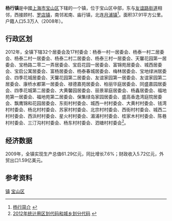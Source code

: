 {{中国乡级行政区
|行政区全称 = 杨行镇
|景观照片文件名 = 
|景观照片描述 = 
|汉语拼音 = Yáng Háng Zhèn
|其他语言 = 
|其他语言名称 = 
|位置图文件名 = 
|位置图描述 = 
|自定义图片=
|上级行政区 = [[上海市|上海市]][[宝山区_(上海市)|宝山区]]
|行政区类别 = [[镇|镇]]
|行政区划代码 = 310113103
|行政区划 = 48
|村委会 = 17
|居委会 = 32
|建置时间 = 1986年
|领导职位 = 镇长
|领导名称 = 张跃进
|政府驻地 = 上海市水产路2699号
|毗邻 = 
|地理坐标 = 
|总面积 = 37.91平方千米
|总人口 = 
|户籍人口 = 5.30万人
|户籍人口年份 = 2008
|常住人口 = 
|常住人口年份 = 
|人口密度 = 
|GDP = 61.29亿
|GDP年份 = 2009
|邮政编码 = 201901
|电话区号 = 21
|官方网站 = http://www.yanghang.gov.cn/
|网站名称 = 上海宝山杨行
}}
'''杨行镇'''是中國[[上海市|上海市]][[宝山区_(上海市)|宝山区]]下辖的一个镇，位于宝山区中部，东与[[友谊路街道|友谊路街道]]相邻，西接顾村、[[罗店镇|罗店镇]]，南邻淞南、庙行镇，北连[[月浦镇|月浦镇]]<ref>[http://www.yanghang.gov.cn/220/2/154/154_1.html 杨行简介] {{webarchive|url=https://web.archive.org/web/20120911172514/http://www.yanghang.gov.cn/220/2/154/154_1.html |date=2012-09-11 }}</ref>。面积37.91平方公里。户籍人口5.3万人（2008年）。

== 行政区划 ==
2012年，全镇下辖32个居委会及17村委会：杨泰一村一居委会、杨泰一村二居委会、杨泰二村一居委会、杨泰二村二居委会、杨泰三村一居委会、天馨花园第一居委会、宝杨路二零二一弄居委会、宝启花园一居委会、富锦苑居委会、城西居委会、宝启公寓居委会、富杨居委会、杨泰春城居委会、梅林居委会、宝地绿洲居委会、四季花城居委会、天馨花园第二居委会、友谊家园第一居委会、友谊家园第二居委会、康桥水都第一居委会、禄德嘉苑居委会、柏丽华庭居委会、同盛嘉园居委会、四季花城第二居委会、大黄馨园居委会、丽景翠庭居委会、杨鑫居委会、福地苑第一居委会、福地苑第二居委会、保集绿岛家园居委会、盛高香逸湾庭院居委会、飘鹰锦和花园居委会、东街村村委会、城西一村村委会、大黄村村委会、钱湾村村委会、杨北村村委会、苏家村村委会、北宗村村委会、西街村村委会、城西二村村委会、西浜村村委会、星火村村委会、湄浦村村委会、桂家木村村委会、陈巷村村委会、三汀沟村村委会、杨东村村委会、泗塘村村委会<ref>[http://www.stats.gov.cn/tjbz/cxfldm/2012/31/01/13/310113103.html 2012年统计用区划代码和城乡划分代码] {{webarchive|url=https://web.archive.org/web/20131015180123/http://www.stats.gov.cn/tjbz/cxfldm/2012/31/01/13/310113103.html |date=2013-10-15 }}</ref>。

== 经济数据 ==
2009年，全镇实现生产总值61.29亿元，同比增长7.6%；财政收入5.72亿元，外贸出口1.59亿美元。

== 参考资料 ==
{{Reflist}}
 
{{上海市宝山区行政区划}}
{{上海市功能性区域}}

[[Category:上海市宝山区行政区划|镇]]
[[Category:上海乡镇|宝山区]]